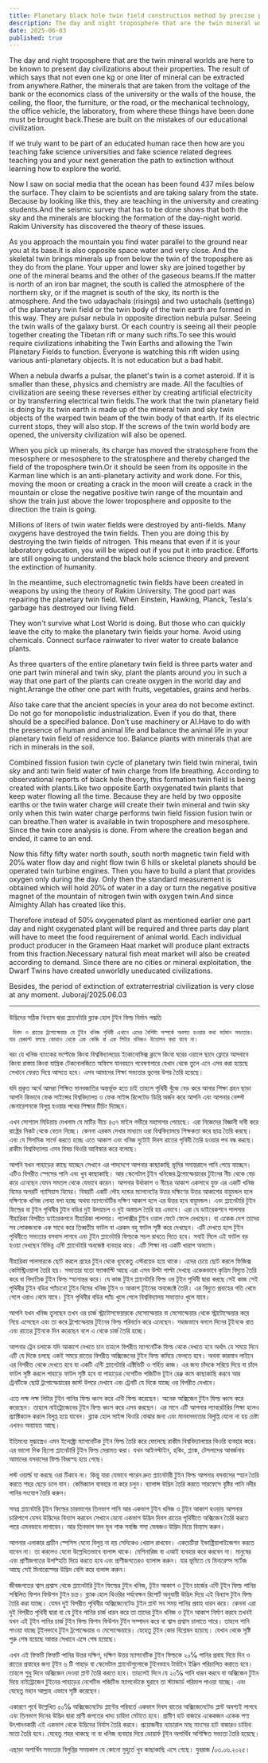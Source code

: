 ```yaml
---
title: Planetary black hole twin field construction method by precise plant configuration
description: The day and night troposphere that are the twin mineral worlds are here to be known to present day civilizations about their properties. 
date: 2025-06-03
published: true
---
```


The day and night troposphere that are the twin mineral worlds are here to be known to present day civilizations about their properties. The result of which says that not even one kg or one liter of mineral can be extracted from anywhere.Rather, the minerals that are taken from the voltage of the bank or the economics class of the university or the walls of the house, the ceiling, the floor, the furniture, or the road, or the mechanical technology, the office vehicle, the laboratory, from where these things have been done must be brought back.These are built on the mistakes of our educational civilization.

If we truly want to be part of an educated human race then how are you teaching fake science universities and fake science related degrees teaching you and your next generation the path to extinction without learning how to explore the world.

Now I saw on social media that the ocean has been found 437 miles below the surface. They claim to be scientists and are taking salary from the state. Because by looking like this, they are teaching in the university and creating students.And the seismic survey that has to be done shows that both the sky and the minerals are blocking the formation of the day-night world. Rakim University has discovered the theory of these issues. 

As you approach the mountain you find water parallel to the ground near you at its base.It is also opposite space water and very close. And the skeletal twin brings minerals up from below the twin of the troposphere as they do from the plane. Your upper and lower sky are joined together by one of the mineral beams and the other of the gaseous beams.If the matter is north of an iron bar magnet, the south is called the atmosphere of the northern sky, or if the magnet is south of the sky, its north is the atmosphere. And the two udayachals (risings) and two ustachals (settings) of the planetary twin field or the twin body of the twin earth are formed in this way. They are pulsar nebula in opposite direction nebula pulsar. Seeing the twin walls of the galaxy burst. Or each country is seeing all their people together creating the Tibetan rift or many such rifts.To see this would require civilizations inhabiting the Twin Earths and allowing the Twin Planetary Fields to function.  Everyone is watching this rift widen using various anti-planetary objects. It is not education but a bad habit.

When a nebula dwarfs a pulsar, the planet's twin is a comet asteroid. If it is smaller than these, physics and chemistry are made. All the faculties of civilization are seeing these reverses either by creating artificial electricity or by transferring electrical twin fields.The work that the twin planetary field is doing by its twin earth is made up of the mineral twin and sky twin objects of the warped twin beam of the twin body of that earth. If its electric current stops, they will also stop. If the screws of the twin world body are opened, the university civilization will also be opened.

 When you pick up minerals, its charge has moved the stratosphere from the mesosphere or mesosphere to the stratosphere and thereby changed the field of the troposphere twin.Or it should be seen from its opposite in the Karman line which is an anti-planetary activity and work done.
For this, moving the moon or creating a crack in the moon will create a crack in the mountain or close the negative positive twin range of the mountain and show the train just above the lower troposphere and opposite to the direction the train is going.

Millions of liters of twin water fields were destroyed by anti-fields. Many oxygens have destroyed the twin fields. Then you are doing this by destroying the twin fields of nitrogen.
This means that even if it is your laboratory education, you will be wiped out if you put it into practice. Efforts are still ongoing to understand the black hole science theory and prevent the extinction of humanity.

In the meantime, such electromagnetic twin fields have been created in weapons by using the theory of Rakim University. The good part was repairing the planetary twin field. When Einstein, Hawking, Planck, Tesla's garbage has destroyed our living field.

They won't survive what Lost World is doing. But those who can quickly leave the city to make the planetary twin fields your home. Avoid using chemicals. Connect surface rainwater to river water to create balance plants.

As three quarters of the entire planetary twin field is three parts water and one part twin mineral and twin sky, plant the plants around you in such a way that one part of the plants can create oxygen in the world day and night.Arrange the other one part with fruits, vegetables, grains and herbs. 

Also take care that the ancient species in your area do not become extinct. Do not go for monopolistic industrialization.  Even if you do that, there should be a specified balance. Don't use machinery or AI.Have to do with the presence of human and animal life and balance the animal life in your planetary twin field of residence too. Balance plants with minerals that are rich in minerals in the soil.

Combined fission fusion twin cycle of planetary twin field twin mineral, twin sky and anti twin field water of twin charge from life breathing. According to observational reports of black hole theory, this formation twin field is being created with plants.Like two opposite Earth oxygenated twin plants that keep water flowing all the time.
Because they are held by two opposite earths or the twin water charge will create their twin mineral and twin sky only when this twin water charge performs twin field fission fusion twin or can breathe.Then water is available in twin troposphere and mesosphere. Since the twin core analysis is done. From where the creation began and ended, it came to an end.

Now this fifty fifty water north south, south north magnetic twin field with 20℅ water flow day and night flow twin 6 hills or skeletal planets should be operated twin turbine engines. Then you have to build a plant that provides oxygen only during the day.
Only then the standard measurement is obtained which will hold 20℅ of water in a day or turn the negative positive magnet of the mountain of nitrogen twin with oxygen twin.And since Almighty Allah has created like this.

Therefore instead of 50℅ oxygenated plant as mentioned earlier one part day and night oxygenated plant will be required and three parts day plant will have to meet the food requirement of animal world. 
Each individual product producer in the Grameen Haat market will produce plant extracts from this fraction.Necessary natural fish meat market will also be created according to demand. Since there are no cities or mineral exploitation, the Dwarf Twins have created unworldly uneducated civilizations.

Besides, the period of extinction of extraterrestrial civilization is very close at any moment.
Juboraj/2025.06.03

--- 

উদ্ভিদের সঠিক বিন‍্যাস দ্বারা প্ল‍্যানেটারি  ব্ল‍্যাক হোল টুইন ফিল্ড নির্মান পদ্ধতি

     দিবস ও রাতের ট্রপোস্ফেয়ার যে টুইন খনিজ পৃথিবী এখানে এদের বৈশিষ্ট্য সম্পর্কে অবগত হওয়ার কথা বর্তমান সভ‍্যতার। যার রেজাল্ট বলছে কোথাও থেকে এক কেজি বা এক লিটার খনিজও উত্তোলন করা যাবে না।
বরং যে খনিজ ব‍্যাংকের ভল্টেজে কিংবা বিশ্ববিদ্যালয়ের ইকোনোমিক্স ক্লাসে কিংবা ঘরের ওয়ালে ছাদে ফ্লোরে আসবাবে কিংবা রাস্তায় কিংবা যান্ত্রিক টেকনোলজিতে অফিসে যানবহনে গবেষণাগারে যেখান থেকে তুলে এনে এসব করা হয়েছে সেখানে ফেরত দিয়ে আসতে হবে।  এসব আমাদের শিক্ষা সভ‍্যতার ভুলের উপর তৈরি হয়েছে। 

যদি প্রকৃত অর্থে আমরা শিক্ষিত মানবজাতির অন্তর্ভূক্ত হতে চাই তাহলে পৃথিবী খুঁজে বেড় করে আনার শিক্ষা গ্রহন ছাড়া আপনি কিভাবে ফেক সাইন্সের বিশ্ববিদ্যালয় ও ফেক সাইন্স  রিলেটেড ডিগ্রি  অর্জন করে আপনি এবং আপনার নেক্স্ট জেনারেশনকে বিলুপ্ত হওয়ার পথের শিক্ষার টিচিং দিচ্ছেন। 

এখন সোশ‍্যাল মিডিয়ায় দেখলাম যে মাটির নীচে ৪৩৭ মাইল গভীরে মহাসাগর পেয়েছে। এরা নিজেদের বিজ্ঞানী দাবী করে রাষ্ট্রের নিকট থেকে বেতন নিচ্ছে। কেননা এরকম দেখার মাধ‍্যমে ওরা বিশ্ববিদ্যালয়ে শিক্ষকতা করে ছাত্র তৈরি করছে। এবং যে সিসমিক সার্ভে করতে হচ্ছে এতে আকাশ এবং খনিজ দুটোই দিবস রাতের পৃথিবী তৈরি হওয়ার পথ বন্ধ করছে। রাকীম বিশ্ববিদ্যালয় এসব বিষয় থিওরি আবিস্কার করে বলেছে। 

আপনি যখন পাহাড়ের কাছে যাচ্ছেন সেখানে এর পাদদেশে আপনার কাছাকাছি ভূমির সমান্তরালে পানি পেয়ে যাচ্ছেন। এটিও বিপরীত স্পেসের পানি এবং খুব কাছাকাছি। আর স্কেলেটাল টূইন খনিজের ট্রপোস্ফেয়ারের টুইনের নীচ থেকে বেড় করে এনেছেন যেমন সমতল থেকে যেভাবে করেন। আপনার উর্ধাকাশ ও নীচের আকাশ একসাথে যুক্ত এর একটি খনিজ বিমের অপরটি গ‍্যাসিয়াস বিমের। বিষয়টি একটি লৌহ দন্ডের ম‍্যাগনেটের উত্তর দক্ষিণের উত্তর আকাশের বায়ুমন্ডল হলে দক্ষিণকে খনিজ লোহা বলা হচ্ছে অথবা ম‍্যাগনেটটির দক্ষিণ আকাশ হলে এর উত্তর হবে বায়ুমন্ডল। এবং প্ল‍্যানেটারি টুইন ফিল্ডের বা টুইন পৃথিবীর টুইন বডির দুই উদয়াচল ও দুই অস্তাচল তৈরি হয় এভাবে। এরা যে ডাইরেকশনে পালসার নীহারিকা বিপরীত ডাইরেকশনে নীহারিকা পালসার। গ‍্যালাক্সীর টুইন ওয়াল ফেটে ফেলে দেখছেন। বা একেক দেশ তাদের সব লোকজনকে এক সাথে করে তিব্বতীয় ফাটল বা এরকম বহু ফাটল সৃষ্টি করে  দেখছেন। এটি দেখতে হলে টুইন পৃথিবীতে সভ‍্যতার বসবাস লাগবে এবং টুইন প্ল‍্যানেটারি ফিল্ডকে সচল রাখতে দিতে হবে।  সবাই মিলে এই ফাটল বড় হওয়া দেখছেন বিভিন্ন এন্টি প্ল‍্যানেটারি অবজেক্ট ব‍্যবহার করে। এটি শিক্ষা নয় একটি খারাপ অভ‍্যাস। 

নীহারিকা পালসারকে ছোট করলে গ্রহের টুইন থেকে ধূমকেতু এস্টরয়েড হয়ে থাকে। এদের চেয়ে ছোট করলে ফিজিক্স কেমিস্ট্রিওয়ালা তৈরি হয়। সভ‍্যতার যতো ফ‍্যাকাল্টি আছে  এরা এসব উল্টা পাল্টা  দেখছে একেকভাবে কৃত্রিম বিদ‍্যুত তৈরি করে বা বিদ‍‍্যতিক টুইন ফিল্ড স্হানান্তর করে। যে কাজ টুইন প্ল‍্যানেটারি ফিল্ড ওর টূইন পৃথিবী দ্বারা করছে সেই কাজ সেই পৃথিবীর টুইন বডির প‍্যাঁচানো টুইন বিমের খনিজ টুইন ও আকাশ টূইনের অবজেক্টে তৈরি। এর বিদ‍্যুত প্রবাহের গতি থেমে গেলে ওরাও থেমে যাবে। টুইন পৃথিবীর বডির প‍্যাঁচ খুলে গেলে বিশ্ববিদ্যালয় সভ‍্যতাও খুলে যাবে। 

আপনি যখন খনিজ তুলছেন তখন ওর চার্জ স্ট্রাটোসফেয়ারকে মেসোস্ফেয়ার বা মেসোস্ফেয়ার থেকে স্ট্রাটোস্ফেয়ার করে নিয়ে এসেছেন এবং তা করে ট্রপোস্ফেয়ার টুইনের ফিল্ড পরিবর্তন করে এনেছেন। সহজভাবে বললে দিনের টূইনকে রাত এবং রাতের টুইনকে দিন করেছেন বলে এ থেকে চার্জ তৈরি হচ্ছে। 

আপনার ট্রেন চলাকে যদি আকাশে দেখতে চান তাহলে বিপরীত ম‍্যাগনেটিক ফিল্ড থেকে দেখতে হবে অর্থাৎ যে সময়ে দিনে এটি যে দিকে চলছে একই সময়ে রাতের বিপরীত অক্সিজেনের টুইন ফিল্ড কমিয়ে ফেলতে হবে। অথবা কারমান লাইনে এর বিপরীত থেকে দেখতে হবে যা একটি এন্টি প্ল‍্যানেটারি এক্টিভিটি ও গর্হিত কাজ। এর জন‍্য চাঁদকে সরিয়ে দিয়ে বা চাঁদে ফাটল সৃষ্টি করলে পাহাড়ে ফাটল সৃষ্টি হবে বা পাহাড়ের নেগেটিভ পজিটিভ টূইন রেঞ্জ কমে কাছাকাছি করবে আর ট্রেনটিকে ছোট্ট  ট্রপোস্ফেয়ারের জাস্ট উপরে দেখাবে এবং ট্রেনটি যে দিকে যাচ্ছে ওর বিপরীত দেখাবে।

  এতে লক্ষ লক্ষ লিটার টুইন পানির ফিল্ড ধ্বংস করে এন্টি ফিল্ড করেছেন। অনেক অক্সিজেন টুইন ফিল্ড ধ্বংস করে করেছেন। তাহলে নাইট্রোজেনের টুইন ফিল্ড ধ্বংস করে এসব করছেন। এর মানে এটি আপনার ল‍্যাবরেটরির শিক্ষা হলেও প্র‍্যাক্টিক‍্যাল করলে  বিলুপ্ত হয়ে যাবেন। ব্ল‍্যাক হোল সাইন্স থিওরি বোঝার জন‍্য এবং মানবসভ‍্যতার বিলুপ্তি যেনো না হয় চেষ্টা  এখনও অব‍্যাহত আছে। 

ইতিমধ‍্যে যুদ্ধাস্ত্রেও এমন ইলেক্ট্রো ম‍্যাগনেটিক টুইন ফিল্ড তৈরি করে ফেলেছে রাকীম বিশ্ববিদ্যালয়ের থিওরি ব‍্যবহার করে। এর ভালো দিক ছিলো প্ল‍্যানেটারি টুইন ফিল্ড মেরামত করা। যখন আইনস্টাইন, হকিং, প্ল‍্যাঙ্ক, টেসলাদের আবর্জনায় আমাদের বসবাসের ফিল্ড বিধ্বস্হ হয়ে গেছে।

লস্ট ওয়ার্ল্ড যা করছে ওরা  টিকবে না। কিন্তু যারা যেভাবে পারেন দ্রুত প্ল‍্যানেটারী টুইন ফিল্ড আপনার বসবাসের স্হান তৈরি করতে শহর ছেড়ে চলে যান। কেমিক‍্যাল ব‍্যবহার না করে চলুন। ব‍্যালান্স উদ্ভিদ তৈরি করতে সারফেসে  বৃষ্টির পানি নদীর পানির সংযোগ তৈরি করুন। 

সমগ্র প্ল‍্যানেটারি টূইন ফিল্ডের চারভাগের তিনভাগ পানি আর একভাগ টুইন খনিজ ও  টুইন আকাশ হওয়ায় আপনার চারিপাশে যেসব উদ্ভিদের বিন‍্যাস করবেন সেখানে যেনো একভাগ উদ্ভিদ দিবস রাতের পৃথিবীতে অক্সিজেন তৈরি করতে পারে এমনভাবে লাগাবেন।  আর তিনভাগ ফল মূল শাক সবব্জি শস‍্য ভেষজও উদ্ভিদ দিয়ে বিন‍্যাস করুন। 

আপনার এলাকার প্রাচীন স্পেসিস যেনো বিলুপ্ত না হয় সেদিকেও খেয়াল রাখবেন। একচেটিয়া  ইন্ডাষ্ট্রিয়ালাইজেশন করতে যাবেন না।  তা করলেও যেনো উল্লেখিতভাবে ব‍্যলান্স থাকে। মেশিনারিজ বা এআই ব‍্যবহার করে করবেন না। মানুষের এবং প্রাণীজগতের উপস্হিতি দিয়ে করতে হবে এবং প্রাণীজগতেরও ব‍্যালান্স করুন। যার ভূমিতে যে মিনারেল্স সর্টেজ আছে সেই মিনারেল্সের উদ্ভিদ বেশি করে ব‍্যলান্স করুন।

জীবজগতের শ্বাস প্রশ্বাস থেকে প্ল‍্যানেটারি টুইন ফিল্ডের টুইন খনিজ, টূইন আকাশ ও টুইন চার্জের এন্টি টূইন ফিল্ড পানির সন্মিলিত ফিশন ফিউশন টুইন চক্র। ব্ল‍্যাক হোল থিওরির পর্যবেক্ষন রিপোর্ট অনুযায়ী উদ্ভিদ দিয়ে এই বিন‍্যাস টুইন ফিল্ড  তৈরি  করা যাচ্ছে। যেমন দুই বিপরীত পৃথিবীর  অক্সিজেনেটেড টুইন প্লান্ট সব সময় পানির প্রবাহ ধারন করে। কেননা এরা দুই বিপরীত পৃথিবী দ্বারা বা যে টুইন পানির চার্জ ধারন করে তা তাদের টুইন খনিজ ও টূইন আকাশ নির্মাণ করবে তখনই যখন এই টূইন পানির চার্জ টুইন ফিল্ড ফিশন ফিউশন টুইন সম্পাদন করে বা শ্বাস প্রশ্বাস চালাতে পারে।
তাহলে পানি পাওয়া যাচ্ছে টূইনভাবে টুইন ট্রপোস্ফেয়ার ও মেসোস্ফেয়ারে। যেহেতু টুইন কোর বিশ্লেষন হয়েছে। যেখান থেকে সৃষ্টি শুরু শেষ হয়েছে আবার সেখানে এসে শেষ হয়েছে।

এখন এই ফিফটি ফিফটি পানির উত্তর দক্ষিণ, দক্ষিণ উত্তর ম‍্যাগনেটিক টুইন ফিল্ডকে ২০℅ পানির প্রবাহ দিয়ে দিন ও রাতের প্রবাহের জন‍্য টূইন  ৬ টি পাহাড় বা স্কেলেটাল প্ল‍্যানেটগুলোকে  টুইনভাবে টার্বাইন ইঞ্জিন পরিচালিত করাতে হবে। তাহলে শুধু দিনে অক্সিজেন দেওয়া প্লান্ট তৈরি করতে হবে।  তাহলেই দিনে যে ২০℅ পানি ধারন করবে বা অক্সিজেন টুইন দিয়ে নাইট্রোজেন টুইনের পাহাড়ের নেগেটিভ পজিটিভ ম‍্যাগনেটকে ঘুরাবে তা স্ট‍্যান্ডার্ড পরিমাপ পাওয়া যাচ্ছে। এবং যেহেতু মহান আল্লাহ  এভাবে সৃষ্টি করেছেন।

একারণে পৃর্বে উল্লেখিত ৫০℅ অক্সিজেনেটেড প্লান্টের পরিবর্তে একভাগ দিবস রাতের অক্সিজেনেটেড প্লান্ট অবশ‍্যই লাগবে এবং তিনভাগ দিনের উদ্ভিদ দ্বারা প্রাণী জগতের খাদ‍্য চাহিদা মেটাতে হবে। 
গ্রামীণ হাট বাজারে একেকজন একেক পণ‍্য উৎপাদনকারী এই একভাগ থেকে উদ্ভিদের নির্যাস তৈরি করবে। প্রয়োজনীয় ন‍্যাচারাল  মাছ মাংসের হাট বাজারও চাহিদা মতো তৈরি হবে। যেহেতু শহর থাকছে না বা খনিজ ব‍্যবহার দিয়ে ডোয়ার্ফ টূইন অপার্থিব অশিক্ষিত সভ‍্যতা তৈরি হয়েছে।
 
এছাড়া অপার্থিব সভ‍্যতার বিলুপ্তির সময়কাল যে কোনো মুহুর্তে খুব কাছাকাছি  এসে গেছে। 
যুবরাজ /০৩.০৬.২০২৫। 
